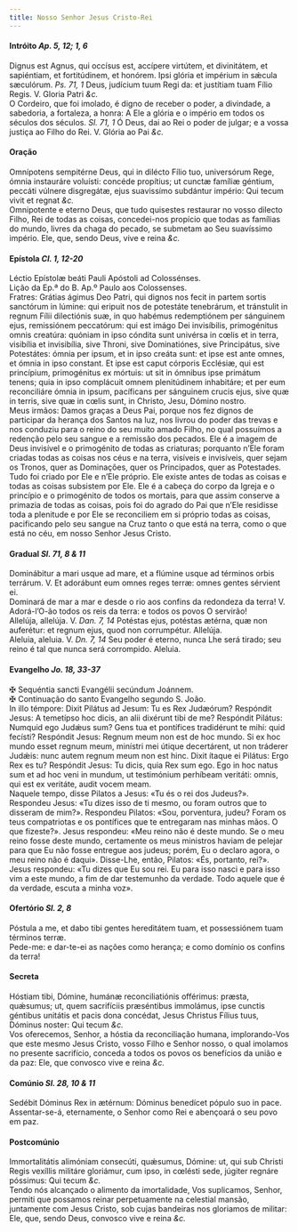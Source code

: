 ```yaml
---
title: Nosso Senhor Jesus Cristo-Rei
---
```



<h4 class="text-center">Intróito <em>Ap. 5, 12; 1, 6</em></h4>
<div class="container-fluid">
<div class="row">
<div class="col-6 dropcaps text-justify">
Dignus est Agnus, qui occísus est, accípere virtútem, et divinitátem, et sapiéntiam, et fortitúdinem, et honórem. Ipsi glória et impérium in sǽcula sæculórum. <em>Ps. 71, 1</em> Deus, judícium tuum Regi da: et justítiam tuam Fílio Regis.
V. Gloria Patri <em>&c.</em>
</div>
<div class="col-6 dropcaps text-justify">
O Cordeiro, que foi imolado, é digno de receber o poder, a divindade, a sabedoria, a fortaleza, a honra: A Ele a glória e o império em todos os séculos dos séculos. <em>Sl. 71, 1</em> Ó Deus, dai ao Rei o poder de julgar; e a vossa justiça ao Filho do Rei.
V. Glória ao Pai <em>&c.</em>
</div>
</div>
</div>

<h4 class="text-center">Oração</h4>
<div class="container-fluid">
<div class="row">
<div class="col-6 dropcaps text-justify">
Omnípotens sempitérne Deus, qui in dilécto Fílio tuo, universórum Rege, ómnia instauráre voluísti: concéde propítius; ut cunctæ famíliæ géntium, peccáti vúlnere disgregátæ, ejus suavissímo subdántur império: Qui tecum vivit et regnat <em>&c.</em>
</div>
<div class="col-6 dropcaps text-justify">
Omnipotente e eterno Deus, que tudo quisestes restaurar no vosso dilecto Filho, Rei de todas as coisas, concedei-nos propício que todas as famílias do mundo, livres da chaga do pecado, se submetam ao Seu suavíssimo império. Ele, que, sendo Deus, vive e reina <em>&c.</em>
</div>
</div>
</div>

<h4 class="text-center">Epístola <em>Cl. 1, 12-20</em></h4>
<div class="container-fluid">
<div class="row">
<div class="col-6 text-justify">
Léctio Epístolæ beáti Pauli Apóstoli ad Colossénses.
</div>
<div class="col-6 text-justify">
Lição da Ep.ª do B. Ap.º Paulo aos Colossenses.
</div>
<div class="col-6 dropcaps text-justify">
Fratres: Grátias ágimus Deo Patri, qui dignos nos fecit in partem sortis sanctórum in lúmine: qui eripuit nos de potestáte tenebrárum, et tránstulit in regnum Fílii dilectiónis suæ, in quo habémus redemptiónem per sánguinem ejus, remissiónem peccatórum: qui est imágo Dei invisíbilis, primogénitus omnis creatúra: quóniam in ipso cóndita sunt univérsa in cœlis et in terra, visibília et invisibília, sive Throni, sive Dominatiónes, sive Principátus, sive Potestátes: ómnia per ipsum, et in ipso creáta sunt: et ipse est ante omnes, et ómnia in ipso constant. Et ipse est caput córporis Ecclésiæ, qui est princípium, primogénitus ex mórtuis: ut sit in ómnibus ipse primátum tenens; quia in ipso complácuit omnem plenitúdinem inhabitáre; et per eum reconciliáre ómnia in ipsum, pacíficans per sánguinem crucis ejus, sive quæ in terris, sive quæ in cœlis sunt, in Christo, Jesu, Dómino nostro.
</div>
<div class="col-6 dropcaps text-justify">
Meus irmãos: Damos graças a Deus Pai, porque nos fez dignos de participar da herança dos Santos na luz, nos livrou do poder das trevas e nos conduziu para o reino do seu muito amado Filho, no qual possuímos a redenção pelo seu sangue e a remissão dos pecados. Ele é a imagem de Deus invisível e o primogénito de todas as criaturas; porquanto n’Ele foram criadas todas as coisas nos céus e na terra, visíveis e invisíveis, quer sejam os Tronos, quer as Dominações, quer os Principados, quer as Potestades. Tudo foi criado por Ele e n’Ele próprio. Ele existe antes de todas as coisas e todas as coisas subsistem por Ele. Ele é a cabeça do corpo da Igreja e o princípio e o primogénito de todos os mortais, para que assim conserve a primazia de todas as coisas, pois foi do agrado do Pai que n’Ele residisse toda a plenitude e por Ele se reconciliem em si próprio todas as coisas, pacificando pelo seu sangue na Cruz tanto o que está na terra, como o que está no céu, em nosso Senhor Jesus Cristo.
</div>
</div>
</div>

<h4 class="text-center">Gradual <em>Sl. 71, 8 & 11</em></h4>
<div class="container-fluid">
<div class="row">
<div class="col-6 dropcaps text-justify">
Dominábitur a mari usque ad mare, et a flúmine usque ad términos orbis terrárum. V. Et adorábunt eum omnes reges terræ: omnes gentes sérvient ei.
</div>
<div class="col-6 dropcaps text-justify">
Dominará de mar a mar e desde o rio aos confins da redondeza da terra! V. Adorá-l’O-ão todos os reis da terra: e todos os povos O servirão!
</div>
<div class="col-6 text-justify">
Allelúja, allelúja. V. <em>Dan. 7, 14</em> Potéstas ejus, potéstas ætérna, quæ non auferétur: et regnum ejus, quod non corrumpétur. Allelúja.
</div>
<div class="col-6 text-justify">
Aleluia, aleluia. V. <em>Dn. 7, 14</em> Seu poder é eterno, nunca Lhe será tirado; seu reino é tal que nunca será corrompido. Aleluia.
</div>
</div>
</div>

<h4 class="text-center">Evangelho <em>Jo. 18, 33-37</em></h4>
<div class="container-fluid">
<div class="row">
<div class="col-6 text-justify">
<span class="text-danger">&#10016;</span> Sequéntia sancti Evangélii secúndum Joánnem.
</div>
<div class="col-6 text-justify">
<span class="text-danger">&#10016;</span> Continuação do santo Evangelho segundo S. João.
</div>
<div class="col-6 dropcaps text-justify">
In illo témpore: Dixit Pilátus ad Jesum: Tu es Rex Judæórum? Respóndit Jesus: A temetípso hoc dicis, an alii dixérunt tibi de me? Respóndit Pilátus: Numquid ego Judǽus sum? Gens tua et pontífices tradidérunt te mihi: quid fecísti? Respóndit Jesus: Regnum meum non est de hoc mundo. Si ex hoc mundo esset regnum meum, minístri mei útique decertárent, ut non tráderer Judǽis: nunc autem regnum meum non est hinc. Dixit ítaque ei Pilátus: Ergo Rex es tu? Respóndit Jesus: Tu dicis, quia Rex sum ego. Ego in hoc natus sum et ad hoc veni in mundum, ut testimónium perhíbeam veritáti: omnis, qui est ex veritáte, audit vocem meam.
</div>
<div class="col-6 dropcaps text-justify">
Naquele tempo, disse Pilatos a Jesus: «Tu és o rei dos Judeus?». Respondeu Jesus: «Tu dizes isso de ti mesmo, ou foram outros que to disseram de mim?». Respondeu Pilatos: «Sou, porventura, judeu? Foram os teus compatriotas e os pontífices que te entregaram nas minhas mãos. O que fizeste?». Jesus respondeu: «Meu reino não é deste mundo. Se o meu reino fosse deste mundo, certamente os meus ministros haviam de pelejar para que Eu não fosse entregue aos judeus; porém, Eu o declaro agora, o meu reino não é daqui». Disse-Lhe, então, Pilatos: «És, portanto, rei?». Jesus respondeu: «Tu dizes que Eu sou rei. Eu para isso nasci e para isso vim a este mundo, a fim de dar testemunho da verdade. Todo aquele que é da verdade, escuta a minha voz».
</div>
</div>
</div>

<h4 class="text-center">Ofertório <em>Sl. 2, 8</em></h4>
<div class="container-fluid">
<div class="row">
<div class="col-6 dropcaps text-justify">
Póstula a me, et dabo tibi gentes hereditátem tuam, et possessiónem tuam términos terræ.
</div>
<div class="col-6 dropcaps text-justify">
Pede-me: e dar-te-ei as nações como herança; e como domínio os confins da terra!
</div>
</div>
</div>

<h4 class="text-center">Secreta</h4>
<div class="container-fluid">
<div class="row">
<div class="col-6 dropcaps text-justify">
Hóstiam tibi, Dómine, humánæ reconciliatiónis offérimus: præsta, quǽsumus; ut, quem sacrifíciis præséntibus immolámus, ipse cunctis géntibus unitátis et pacis dona concédat, Jesus Christus Fílius tuus, Dóminus noster: Qui tecum <em>&c.</em>
</div>
<div class="col-6 dropcaps text-justify">
Vos oferecemos, Senhor, a hóstia da reconciliação humana, implorando-Vos que este mesmo Jesus Cristo, vosso Filho e Senhor nosso, o qual imolamos no presente sacrifício, conceda a todos os povos os benefícios da união e da paz: Ele, que convosco vive e reina <em>&c.</em>
</div>
</div>
</div>

<h4 class="text-center">Comúnio <em>Sl. 28, 10 & 11</em></h4>
<div class="container-fluid">
<div class="row">
<div class="col-6 dropcaps text-justify">
Sedébit Dóminus Rex in ætérnum: Dóminus benedícet pópulo suo in pace.
</div>
<div class="col-6 dropcaps text-justify">
Assentar-se-á, eternamente, o Senhor como Rei e abençoará o seu povo em paz.
</div>
</div>
</div>

<h4 class="text-center">Postcomúnio</h4>
<div class="container-fluid">
<div class="row">
<div class="col-6 dropcaps text-justify">
Immortalitátis alimóniam consecúti, quǽsumus, Dómine: ut, qui sub Christi Regis vexíllis militáre gloriámur, cum ipso, in cœlésti sede, júgiter regnáre póssimus: Qui tecum <em>&c.</em>
</div>
<div class="col-6 dropcaps text-justify">
Tendo nós alcançado o alimento da imortalidade, Vos suplicamos, Senhor, permiti que possamos reinar perpetuamente na celestial mansão, juntamente com Jesus Cristo, sob cujas bandeiras nos gloriamos de militar: Ele, que, sendo Deus, convosco vive e reina <em>&c.</em>
</div>
</div>
</div>
